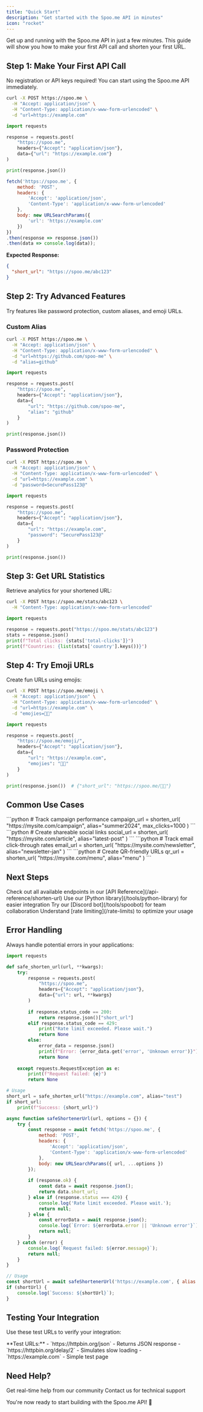 ```yaml
---
title: "Quick Start"
description: "Get started with the Spoo.me API in minutes"
icon: "rocket"
---
```


Get up and running with the Spoo.me API in just a few minutes. This guide will show you how to make your first API call and shorten your first URL.

## Step 1: Make Your First API Call

No registration or API keys required! You can start using the Spoo.me API immediately.

<CodeGroup>

```bash cURL
curl -X POST https://spoo.me \
  -H "Accept: application/json" \
  -H "Content-Type: application/x-www-form-urlencoded" \
  -d "url=https://example.com"
```

```python Python
import requests

response = requests.post(
    "https://spoo.me",
    headers={"Accept": "application/json"},
    data={"url": "https://example.com"}
)

print(response.json())
```

```javascript JavaScript
fetch('https://spoo.me', {
    method: 'POST',
    headers: {
        'Accept': 'application/json',
        'Content-Type': 'application/x-www-form-urlencoded'
    },
    body: new URLSearchParams({
        'url': 'https://example.com'
    })
})
.then(response => response.json())
.then(data => console.log(data));
```

</CodeGroup>

**Expected Response:**
```json
{
  "short_url": "https://spoo.me/abc123"
}
```

## Step 2: Try Advanced Features

Try features like password protection, custom aliases, and emoji URLs.

### Custom Alias

<CodeGroup>

```bash cURL
curl -X POST https://spoo.me \
  -H "Accept: application/json" \
  -H "Content-Type: application/x-www-form-urlencoded" \
  -d "url=https://github.com/spoo-me" \
  -d "alias=github"
```

```python Python
import requests

response = requests.post(
    "https://spoo.me",
    headers={"Accept": "application/json"},
    data={
        "url": "https://github.com/spoo-me",
        "alias": "github"
    }
)

print(response.json())
```

</CodeGroup>

### Password Protection

<CodeGroup>

```bash cURL
curl -X POST https://spoo.me \
  -H "Accept: application/json" \
  -H "Content-Type: application/x-www-form-urlencoded" \
  -d "url=https://example.com" \
  -d "password=SecurePass123@"
```

```python Python
import requests

response = requests.post(
    "https://spoo.me",
    headers={"Accept": "application/json"},
    data={
        "url": "https://example.com",
        "password": "SecurePass123@"
    }
)

print(response.json())
```

</CodeGroup>

## Step 3: Get URL Statistics

Retrieve analytics for your shortened URL:

<CodeGroup>

```bash cURL
curl -X POST https://spoo.me/stats/abc123 \
  -H "Content-Type: application/x-www-form-urlencoded"
```

```python Python
import requests

response = requests.post("https://spoo.me/stats/abc123")
stats = response.json()
print(f"Total clicks: {stats['total-clicks']}")
print(f"Countries: {list(stats['country'].keys())}")
```

</CodeGroup>

## Step 4: Try Emoji URLs

Create fun URLs using emojis:

<CodeGroup>

```bash cURL
curl -X POST https://spoo.me/emoji \
  -H "Accept: application/json" \
  -H "Content-Type: application/x-www-form-urlencoded" \
  -d "url=https://example.com" \
  -d "emojies=🚀🌟"
```

```python Python
import requests

response = requests.post(
    "https://spoo.me/emoji/",
    headers={"Accept": "application/json"},
    data={
        "url": "https://example.com",
        "emojies": "🚀🌟"
    }
)

print(response.json())  # {"short_url": "https://spoo.me/🚀🌟"}
```

</CodeGroup>

## Common Use Cases

<CardGroup cols={2}>

<Card title="Marketing Campaigns" icon="goal">
```python
# Track campaign performance
campaign_url = shorten_url(
    "https://mysite.com/campaign",
    alias="summer2024",
    max_clicks=1000
)
```
</Card>

<Card title="Social Media" icon="share">
```python
# Create shareable social links
social_url = shorten_url(
    "https://mysite.com/article",
    alias="latest-post"
)
```
</Card>

<Card title="Email Marketing" icon="mail">
```python
# Track email click-through rates
email_url = shorten_url(
    "https://mysite.com/newsletter",
    alias="newsletter-jan"
)
```
</Card>

<Card title="QR Code Generation" icon="qr-code">
```python
# Create QR-friendly URLs
qr_url = shorten_url(
    "https://mysite.com/menu",
    alias="menu"
)
```
</Card>

</CardGroup>

## Next Steps

<Steps>
  <Step title="Explore API Endpoints">
    Check out all available endpoints in our [API Reference](/api-reference/shorten-url)
  </Step>
  <Step title="Install Python Library">
    Use our [Python library](/tools/python-library) for easier integration
  </Step>
  <Step title="Add SpooBot to Discord">
    Try our [Discord bot](/tools/spoobot) for team collaboration
  </Step>
  <Step title="Monitor Rate Limits">
    Understand [rate limiting](/rate-limits) to optimize your usage
  </Step>
</Steps>

## Error Handling

Always handle potential errors in your applications:

<CodeGroup>

```python Python
import requests

def safe_shorten_url(url, **kwargs):
    try:
        response = requests.post(
            "https://spoo.me",
            headers={"Accept": "application/json"},
            data={"url": url, **kwargs}
        )
        
        if response.status_code == 200:
            return response.json()["short_url"]
        elif response.status_code == 429:
            print("Rate limit exceeded. Please wait.")
            return None
        else:
            error_data = response.json()
            print(f"Error: {error_data.get('error', 'Unknown error')}")
            return None
            
    except requests.RequestException as e:
        print(f"Request failed: {e}")
        return None

# Usage
short_url = safe_shorten_url("https://example.com", alias="test")
if short_url:
    print(f"Success: {short_url}")
```

```javascript JavaScript
async function safeShortenerUrl(url, options = {}) {
    try {
        const response = await fetch('https://spoo.me', {
            method: 'POST',
            headers: {
                'Accept': 'application/json',
                'Content-Type': 'application/x-www-form-urlencoded'
            },
            body: new URLSearchParams({ url, ...options })
        });
        
        if (response.ok) {
            const data = await response.json();
            return data.short_url;
        } else if (response.status === 429) {
            console.log('Rate limit exceeded. Please wait.');
            return null;
        } else {
            const errorData = await response.json();
            console.log(`Error: ${errorData.error || 'Unknown error'}`);
            return null;
        }
    } catch (error) {
        console.log(`Request failed: ${error.message}`);
        return null;
    }
}

// Usage
const shortUrl = await safeShortenerUrl('https://example.com', { alias: 'test' });
if (shortUrl) {
    console.log(`Success: ${shortUrl}`);
}
```

</CodeGroup>

## Testing Your Integration

Use these test URLs to verify your integration:

<Note>
**Test URLs:**
- `https://httpbin.org/json` - Returns JSON response
- `https://httpbin.org/delay/2` - Simulates slow loading
- `https://example.com` - Simple test page
</Note>

## Need Help?

<CardGroup cols={2}>
  <Card
    title="Join Discord"
    icon="discord"
    href="https://discord.gg/spoo-me"
  >
    Get real-time help from our community
  </Card>
  <Card
    title="Email Support"
    icon="mail"
    href="mailto:support@spoo.me"
  >
    Contact us for technical support
  </Card>
</CardGroup>

You're now ready to start building with the Spoo.me API! 🚀

